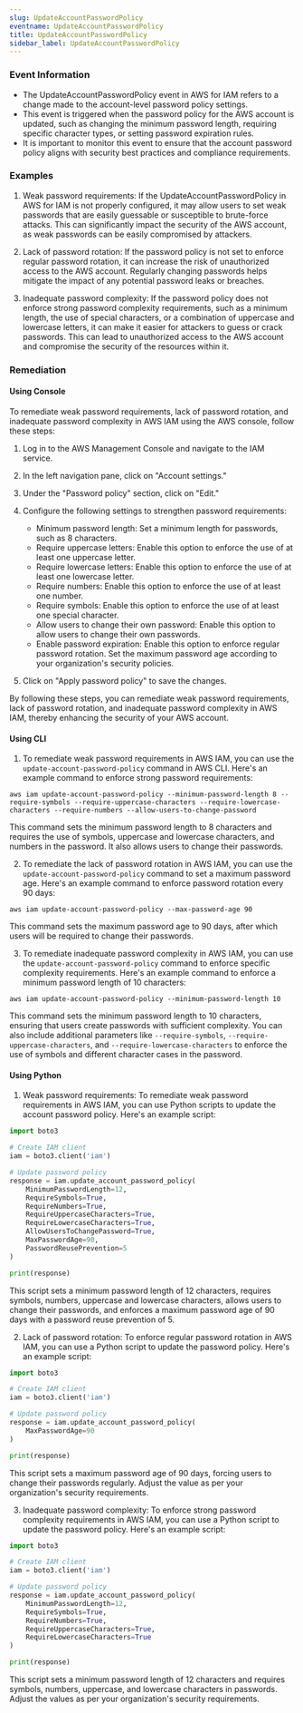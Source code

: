 ```yaml
--- 
slug: UpdateAccountPasswordPolicy
eventname: UpdateAccountPasswordPolicy
title: UpdateAccountPasswordPolicy
sidebar_label: UpdateAccountPasswordPolicy
---
```

                       
### Event Information

- The UpdateAccountPasswordPolicy event in AWS for IAM refers to a change made to the account-level password policy settings.
- This event is triggered when the password policy for the AWS account is updated, such as changing the minimum password length, requiring specific character types, or setting password expiration rules.
- It is important to monitor this event to ensure that the account password policy aligns with security best practices and compliance requirements.


### Examples

1. Weak password requirements: If the UpdateAccountPasswordPolicy in AWS for IAM is not properly configured, it may allow users to set weak passwords that are easily guessable or susceptible to brute-force attacks. This can significantly impact the security of the AWS account, as weak passwords can be easily compromised by attackers.

2. Lack of password rotation: If the password policy is not set to enforce regular password rotation, it can increase the risk of unauthorized access to the AWS account. Regularly changing passwords helps mitigate the impact of any potential password leaks or breaches.

3. Inadequate password complexity: If the password policy does not enforce strong password complexity requirements, such as a minimum length, the use of special characters, or a combination of uppercase and lowercase letters, it can make it easier for attackers to guess or crack passwords. This can lead to unauthorized access to the AWS account and compromise the security of the resources within it.

### Remediation

#### Using Console

To remediate weak password requirements, lack of password rotation, and inadequate password complexity in AWS IAM using the AWS console, follow these steps:

1. Log in to the AWS Management Console and navigate to the IAM service.

2. In the left navigation pane, click on "Account settings."

3. Under the "Password policy" section, click on "Edit."

4. Configure the following settings to strengthen password requirements:

   - Minimum password length: Set a minimum length for passwords, such as 8 characters.
   - Require uppercase letters: Enable this option to enforce the use of at least one uppercase letter.
   - Require lowercase letters: Enable this option to enforce the use of at least one lowercase letter.
   - Require numbers: Enable this option to enforce the use of at least one number.
   - Require symbols: Enable this option to enforce the use of at least one special character.
   - Allow users to change their own password: Enable this option to allow users to change their own passwords.
   - Enable password expiration: Enable this option to enforce regular password rotation. Set the maximum password age according to your organization's security policies.

5. Click on "Apply password policy" to save the changes.

By following these steps, you can remediate weak password requirements, lack of password rotation, and inadequate password complexity in AWS IAM, thereby enhancing the security of your AWS account.

#### Using CLI

1. To remediate weak password requirements in AWS IAM, you can use the `update-account-password-policy` command in AWS CLI. Here's an example command to enforce strong password requirements:

```
aws iam update-account-password-policy --minimum-password-length 8 --require-symbols --require-uppercase-characters --require-lowercase-characters --require-numbers --allow-users-to-change-password
```

This command sets the minimum password length to 8 characters and requires the use of symbols, uppercase and lowercase characters, and numbers in the password. It also allows users to change their passwords.

2. To remediate the lack of password rotation in AWS IAM, you can use the `update-account-password-policy` command to set a maximum password age. Here's an example command to enforce password rotation every 90 days:

```
aws iam update-account-password-policy --max-password-age 90
```

This command sets the maximum password age to 90 days, after which users will be required to change their passwords.

3. To remediate inadequate password complexity in AWS IAM, you can use the `update-account-password-policy` command to enforce specific complexity requirements. Here's an example command to enforce a minimum password length of 10 characters:

```
aws iam update-account-password-policy --minimum-password-length 10
```

This command sets the minimum password length to 10 characters, ensuring that users create passwords with sufficient complexity. You can also include additional parameters like `--require-symbols`, `--require-uppercase-characters`, and `--require-lowercase-characters` to enforce the use of symbols and different character cases in the password.

#### Using Python

1. Weak password requirements: To remediate weak password requirements in AWS IAM, you can use Python scripts to update the account password policy. Here's an example script:

```python
import boto3

# Create IAM client
iam = boto3.client('iam')

# Update password policy
response = iam.update_account_password_policy(
    MinimumPasswordLength=12,
    RequireSymbols=True,
    RequireNumbers=True,
    RequireUppercaseCharacters=True,
    RequireLowercaseCharacters=True,
    AllowUsersToChangePassword=True,
    MaxPasswordAge=90,
    PasswordReusePrevention=5
)

print(response)
```

This script sets a minimum password length of 12 characters, requires symbols, numbers, uppercase and lowercase characters, allows users to change their passwords, and enforces a maximum password age of 90 days with a password reuse prevention of 5.

2. Lack of password rotation: To enforce regular password rotation in AWS IAM, you can use a Python script to update the password policy. Here's an example script:

```python
import boto3

# Create IAM client
iam = boto3.client('iam')

# Update password policy
response = iam.update_account_password_policy(
    MaxPasswordAge=90
)

print(response)
```

This script sets a maximum password age of 90 days, forcing users to change their passwords regularly. Adjust the value as per your organization's security requirements.

3. Inadequate password complexity: To enforce strong password complexity requirements in AWS IAM, you can use a Python script to update the password policy. Here's an example script:

```python
import boto3

# Create IAM client
iam = boto3.client('iam')

# Update password policy
response = iam.update_account_password_policy(
    MinimumPasswordLength=12,
    RequireSymbols=True,
    RequireNumbers=True,
    RequireUppercaseCharacters=True,
    RequireLowercaseCharacters=True
)

print(response)
```

This script sets a minimum password length of 12 characters and requires symbols, numbers, uppercase, and lowercase characters in passwords. Adjust the values as per your organization's security requirements.


 
